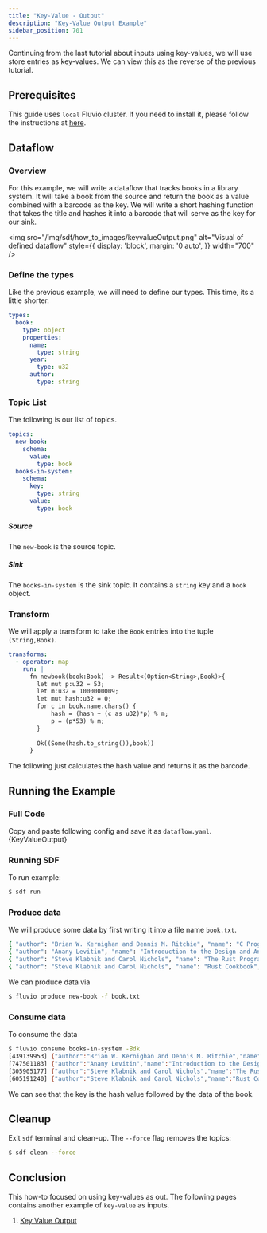 ```yaml
---
title: "Key-Value - Output"
description: "Key-Value Output Example"
sidebar_position: 701
---
```



Continuing from the last tutorial about inputs using key-values, we will use store entries as key-values. We can view this as the reverse of the previous tutorial.

## Prerequisites

This guide uses `local` Fluvio cluster. If you need to install it, please follow the instructions at [here][installation].

## Dataflow

### Overview
For this example, we will write a dataflow that tracks books in a library system. It will take a book from the source and return the book as a value combined with a barcode as the key. We will write a short hashing function that takes the title and hashes it into a barcode that will serve as the key for our sink.

<img src="/img/sdf/how_to_images/keyvalueOutput.png" alt="Visual of defined dataflow"  style={{ display: 'block', margin: '0 auto', }} width="700" />

### Define the types

Like the previous example, we will need to define our types. This time, its a little shorter.

```YAML
types:
  book:
    type: object
    properties:
      name:
        type: string
      year:
        type: u32
      author:
        type: string
```

### Topic List
The following is our list of topics.
```YAML
topics:
  new-book:
    schema:
      value:
        type: book
  books-in-system:
    schema:
      key:
        type: string
      value:
        type: book
```
##### Source
The `new-book` is the source topic. 

##### Sink
The `books-in-system` is the sink topic. It contains a `string` key and a `book` object.


### Transform
We will apply a transform to take the `Book` entries into the tuple `(String,Book)`. 

```YAML
transforms:
  - operator: map
    run: |
      fn newbook(book:Book) -> Result<(Option<String>,Book)>{
        let mut p:u32 = 53; 
        let m:u32 = 1000000009;
        let mut hash:u32 = 0;
        for c in book.name.chars() {
            hash = (hash + (c as u32)*p) % m;
            p = (p*53) % m;
        }
        
        Ok((Some(hash.to_string()),book))
      }
```
The following just calculates the hash value and returns it as the barcode.

## Running the Example
### Full Code
Copy and paste following config and save it as `dataflow.yaml`.
<CodeBlock language="yaml">{KeyValueOutput}</CodeBlock>

### Running SDF
To run example:
```bash copy="cmd"
$ sdf run
```

### Produce data
We will produce some data by first writing it into a file name `book.txt`.
```bash 
{ "author": "Brian W. Kernighan and Dennis M. Ritchie", "name": "C Programming Language", "year": 1988 }
{ "author": "Anany Levitin", "name": "Introduction to the Design and Analysis of Algorithms", "year": 2001 }
{ "author": "Steve Klabnik and Carol Nichols", "name": "The Rust Programming Language", "year": 2018 }
{ "author": "Steve Klabnik and Carol Nichols", "name": "Rust Cookbook", "year": 2020 }
```

We can produce data via
```bash copy="cmd"
$ fluvio produce new-book -f book.txt
```

### Consume data
To consume the data
```bash copy="cmd"
$ fluvio consume books-in-system -Bdk
[439139953] {"author":"Brian W. Kernighan and Dennis M. Ritchie","name":"C Programming Language","year":1988}
[747501183] {"author":"Anany Levitin","name":"Introduction to the Design and Analysis of Algorithms","year":2001}
[305905177] {"author":"Steve Klabnik and Carol Nichols","name":"The Rust Programming Language","year":2018}
[605191240] {"author":"Steve Klabnik and Carol Nichols","name":"Rust Cookbook","year":2020}
```

We can see that the key is the hash value followed by the data of the book.

## Cleanup

Exit `sdf` terminal and clean-up. The `--force` flag removes the topics:

```bash copy="cmd"
$ sdf clean --force
```


## Conclusion

This how-to focused on using key-values as out. The following pages contains another example of `key-value` as inputs.
1. [Key Value Output][key_value_output]


[installation]: /docs/fluvio/quickstart#install-fluvio
[arrow]: ../concepts/state-dataframe.mdx
[key_value_output]: https://github.com/infinyon/stateful-dataflows-examples/tree/main/primitives/key-value/output